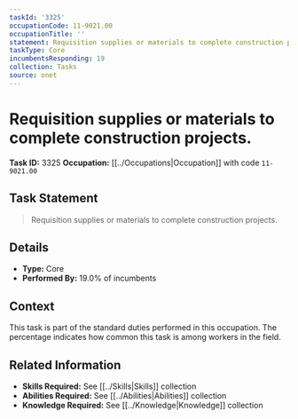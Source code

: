 ```yaml
---
taskId: '3325'
occupationCode: 11-9021.00
occupationTitle: ''
statement: Requisition supplies or materials to complete construction projects.
taskType: Core
incumbentsResponding: 19
collection: Tasks
source: onet
---
```

# Requisition supplies or materials to complete construction projects.

**Task ID:** 3325
**Occupation:** [[../Occupations|Occupation]] with code `11-9021.00`

## Task Statement

> Requisition supplies or materials to complete construction projects.

## Details

- **Type:** Core
- **Performed By:** 19.0% of incumbents

## Context

This task is part of the standard duties performed in this occupation. The percentage indicates how common this task is among workers in the field.

## Related Information

- **Skills Required:** See [[../Skills|Skills]] collection
- **Abilities Required:** See [[../Abilities|Abilities]] collection
- **Knowledge Required:** See [[../Knowledge|Knowledge]] collection
